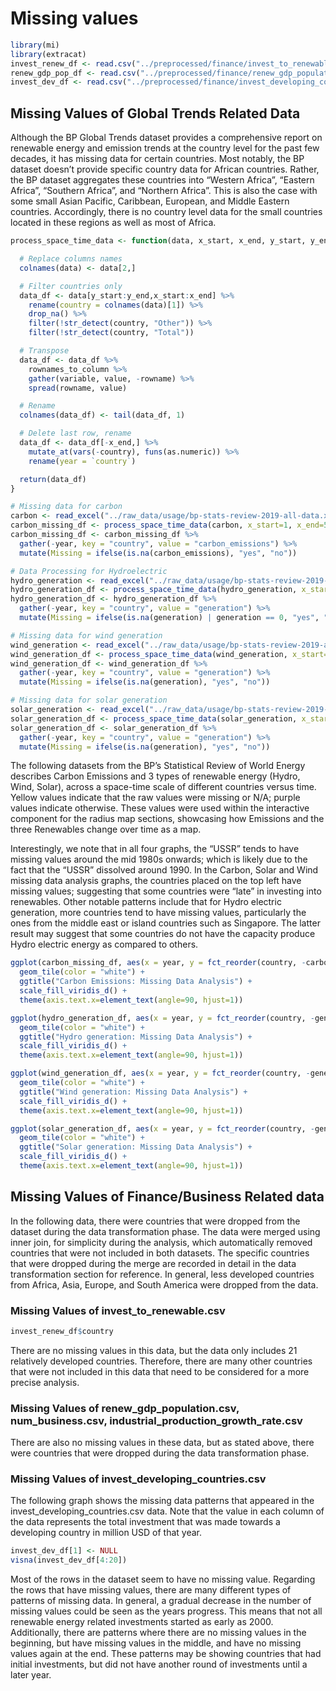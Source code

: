# Missing values
```r
library(mi)
library(extracat)
invest_renew_df <- read.csv("../preprocessed/finance/invest_to_renewable.csv")
renew_gdp_pop_df <- read.csv("../preprocessed/finance/renew_gdp_population.csv")
invest_dev_df <- read.csv("../preprocessed/finance/invest_developing_countries.csv")
```
## Missing Values of Global Trends Related Data

Although the BP Global Trends dataset provides a comprehensive report on renewable energy and emission trends at the country level for the past few decades, it has missing data for certain countries. Most notably, the BP dataset doesn't provide specific country data for African countries. Rather, the BP dataset aggregates these countries into "Western Africa", "Eastern Africa", "Southern Africa", and "Northern Africa". This is also the case with some small Asian Pacific, Caribbean, European, and Middle Eastern countries. Accordingly, there is no country level data for the small countries located in these regions as well as most of Africa.

```r

process_space_time_data <- function(data, x_start, x_end, y_start, y_end) {

  # Replace columns names
  colnames(data) <- data[2,]

  # Filter countries only
  data_df <- data[y_start:y_end,x_start:x_end] %>%
    rename(country = colnames(data)[1]) %>%
    drop_na() %>%
    filter(!str_detect(country, "Other")) %>%
    filter(!str_detect(country, "Total"))

  # Transpose
  data_df <- data_df %>%
    rownames_to_column %>%
    gather(variable, value, -rowname) %>%
    spread(rowname, value)

  # Rename
  colnames(data_df) <- tail(data_df, 1)

  # Delete last row, rename
  data_df <- data_df[-x_end,] %>%
    mutate_at(vars(-country), funs(as.numeric)) %>%
    rename(year = `country`)

  return(data_df)
}

# Missing data for carbon
carbon <- read_excel("../raw_data/usage/bp-stats-review-2019-all-data.xlsx", sheet="Carbon Dioxide Emissions")
carbon_missing_df <- process_space_time_data(carbon, x_start=1, x_end=55, y_start=4, y_end=107)
carbon_missing_df <- carbon_missing_df %>%
  gather(-year, key = "country", value = "carbon_emissions") %>%
  mutate(Missing = ifelse(is.na(carbon_emissions), "yes", "no"))

# Data Processing for Hydroelectric
hydro_generation <- read_excel("../raw_data/usage/bp-stats-review-2019-all-data.xlsx", sheet="Hydro Generation - TWh")
hydro_generation_df <- process_space_time_data(hydro_generation, x_start=1, x_end=55, y_start=4, y_end=106)
hydro_generation_df <- hydro_generation_df %>%
  gather(-year, key = "country", value = "generation") %>%
  mutate(Missing = ifelse(is.na(generation) | generation == 0, "yes", "no"))

# Missing data for wind generation
wind_generation <- read_excel("../raw_data/usage/bp-stats-review-2019-all-data.xlsx", sheet="Wind Generation - TWh ")
wind_generation_df <- process_space_time_data(wind_generation, x_start=1, x_end=55, y_start=4, y_end=108)
wind_generation_df <- wind_generation_df %>%
  gather(-year, key = "country", value = "generation") %>%
  mutate(Missing = ifelse(is.na(generation), "yes", "no"))

# Missing data for solar generation
solar_generation <- read_excel("../raw_data/usage/bp-stats-review-2019-all-data.xlsx", sheet="Solar Generation - TWh")
solar_generation_df <- process_space_time_data(solar_generation, x_start=1, x_end=55, y_start=4, y_end=108)
solar_generation_df <- solar_generation_df %>%
  gather(-year, key = "country", value = "generation") %>%
  mutate(Missing = ifelse(is.na(generation), "yes", "no"))
```

The following datasets from the BP’s Statistical Review of World Energy describes Carbon Emissions and 3 types of renewable energy (Hydro, Wind, Solar), across a space-time scale of different countries versus time. Yellow values indicate that the raw values were missing or N/A; purple values indicate otherwise. These values were used within the interactive component for the radius map sections, showcasing how Emissions and the three Renewables change over time as a map.

Interestingly, we note that in all four graphs, the "USSR" tends to have missing values around the mid 1980s onwards; which is likely due to the fact that the "USSR" dissolved around 1990. In the Carbon, Solar and Wind missing data analysis graphs, the countries placed on the top left have missing values; suggesting that some countries were "late" in investing into renewables. Other notable patterns include that for Hydro electric generation, more countries tend to have missing values, particularly the ones from the middle east or island countries such as Singapore. The latter result may suggest that some countries do not have the capacity produce Hydro electric energy as compared to others.

```r
ggplot(carbon_missing_df, aes(x = year, y = fct_reorder(country, -carbon_emissions, sum), fill = Missing)) +
  geom_tile(color = "white") +
  ggtitle("Carbon Emissions: Missing Data Analysis") +
  scale_fill_viridis_d() +
  theme(axis.text.x=element_text(angle=90, hjust=1))

ggplot(hydro_generation_df, aes(x = year, y = fct_reorder(country, -generation, sum), fill = Missing)) +
  geom_tile(color = "white") +
  ggtitle("Hydro generation: Missing Data Analysis") +
  scale_fill_viridis_d() +
  theme(axis.text.x=element_text(angle=90, hjust=1))

ggplot(wind_generation_df, aes(x = year, y = fct_reorder(country, -generation, sum), fill = Missing)) +
  geom_tile(color = "white") +
  ggtitle("Wind generation: Missing Data Analysis") +
  scale_fill_viridis_d() +
  theme(axis.text.x=element_text(angle=90, hjust=1))

ggplot(solar_generation_df, aes(x = year, y = fct_reorder(country, -generation, sum), fill = Missing)) +
  geom_tile(color = "white") +
  ggtitle("Solar generation: Missing Data Analysis") +
  scale_fill_viridis_d() +
  theme(axis.text.x=element_text(angle=90, hjust=1))
```

## Missing Values of Finance/Business Related data
In the following data, there were countries that were dropped from the dataset during the data transformation phase. The data were merged using inner join, for simplicity during the analysis, which automatically removed countries that were not included in both datasets. The specific countries that were dropped during the merge are recorded in detail in the data transformation section for reference. In general, less developed countries from Africa, Asia, Europe, and South America were dropped from the data.

### Missing Values of invest_to_renewable.csv
```r
invest_renew_df$country
```
There are no missing values in this data, but the data only includes 21 relatively developed countries. Therefore, there are many other countries that were not included in this data that need to be considered for a more precise analysis.

### Missing Values of renew_gdp_population.csv, num_business.csv, industrial_production_growth_rate.csv

There are also no missing values in these data, but as stated above, there were countries that were dropped during the data transformation phase.

### Missing Values of invest_developing_countries.csv
The following graph shows the missing data patterns that appeared in the invest_developing_countries.csv data. Note that the value in each column of the data represents the total investment that was made towards a developing country in million USD of that year.

```r
invest_dev_df[1] <- NULL
visna(invest_dev_df[4:20])
```

Most of the rows in the dataset seem to have no missing value. Regarding the rows that have missing values, there are many different types of patterns of missing data. In general, a gradual decrease in the number of missing values could be seen as the years progress. This means that not all renewable energy related investments started as early as 2000. Additionally, there are patterns where there are no missing values in the beginning, but have missing values in the middle, and have no missing values again at the end. These patterns may be showing countries that had initial investments, but did not have another round of investments until a later year.
